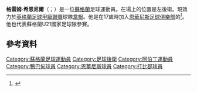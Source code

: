 
{{Infobox football biography
|name           = Graeme Shinnie
|image          = 
|image_size     =
|caption        =
|fullname       = Graeme Garry Shinnie<ref>{{cite web |url=https://www.efl.com/siteassets/image/201920/general-news/efl-squad-numbering-06.09.2019.pdf |title=Notification of shirt numbers: Derby County |publisher=English Football League |page=24 |access-date=20 October 2019}}</ref>
|birth_date     = {{birth date and age|1991|8|4|df=y}}
|birth_place    = [[蘇格蘭|蘇格蘭]][[阿伯丁|阿伯丁]]
|height         = 
|position       = 左後衛
|currentclub    = [[威根竞技足球俱乐部|韋根]]
|clubnumber     = -
|youthyears1    = 2008–2010
|youthclubs1    = [[因弗内斯足球俱乐部|恩華尼斯]]
|years1         = 2009–2015
|clubs1         = [[因弗内斯足球俱乐部|恩華尼斯]]
|caps1          = 156
|goals1         = 6
|years2         = 2010
|clubs2         = → Forres Mechanics (loan)
|caps2          =
|goals2         = 
|years3         = 2015–2019
|clubs3         = [[阿伯丁足球俱乐部|鴨巴甸]]
|caps3          = 144
|goals3         = 8
|years4         = 2019–2022
|clubs4         = [[德比郡足球俱乐部|打比郡]]
|caps4          = 84
|goals4         = 6
|years5         = 2022–
|clubs5         = [[威根竞技足球俱乐部|韋根]]
|caps5          = 0
|goals5         = 0
<!--League games/goals only-->
|nationalyears1 = 2012
|nationalteam1  = [[蘇格蘭21歲以下足球代表隊|蘇格蘭U21]]
|nationalcaps1  = 2
|nationalgoals1 = 0
|nationalyears2 = 2018–
|nationalteam2  = [[蘇格蘭足球代表隊|蘇格蘭]]<ref>{{NFT player|pid=71249|accessdate=7 February 2019}}</ref>
|nationalcaps2  = 6
|nationalgoals2 = 0
|club-update    = 18:49, 16 January 2022 (UTC)
|ntupdate       = 07:55, 21 March 2019 (UTC)
}}

'''格雷姆·希恩尼爾'''（{{lang-en|Graeme Shinnie}}；{{bd|1991年|8月4日}}）是一位[[蘇格蘭|蘇格蘭]]足球運動員。在場上的位置是左後衛。現效力於[[英格蘭足球甲級聯賽|英格蘭足球甲級聯賽]]球隊[[威根竞技足球俱乐部|韋根]]。他是在17歲時加入[[恩華尼斯足球俱樂部|恩華尼斯足球俱樂部]]的<ref name = "ICT">{{cite web|url=http://ictfc.com/stats/player.php?id=180|title=Profile|accessdate=27 March 2014|publisher=Inverness Caledonian Thistle F.C.|archive-url=https://web.archive.org/web/20150912044947/http://ictfc.com/stats/player.php?id=180|archive-date=2015-09-12|dead-url=yes}}</ref>。他也代表蘇格蘭U21國家足球隊參賽。

==參考資料==
{{Reflist}}

{{韋根球員名單}}

{{DEFAULTSORT:Shinnie, Graeme}}
[[Category:蘇格蘭足球運動員|Category:蘇格蘭足球運動員]]
[[Category:足球後衛|Category:足球後衛]]
[[Category:阿伯丁運動員|Category:阿伯丁運動員]]
[[Category:鴨巴甸球員|Category:鴨巴甸球員]]
[[Category:恩華尼斯球員|Category:恩華尼斯球員]]
[[Category:打比郡球員|Category:打比郡球員]]